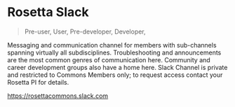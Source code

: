 # Rosetta Slack		

> Pre-user, User, Pre-developer, Developer, 	


Messaging and communication channel for members with sub-channels spanning virtually all subdisciplines. Troubleshooting and announcements are the most common genres of communication here. Community and career development groups also have a home here. Slack Channel is private and restricted to Commons Members only; to request access contact your Rosetta PI for details. 		

https://rosettacommons.slack.com																			
